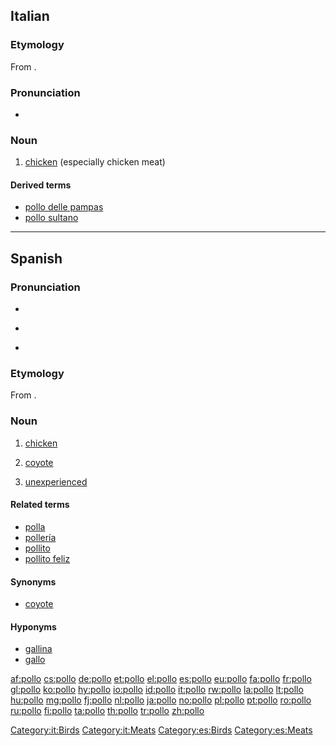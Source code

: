 {{also|pöllö}}
==Italian==

===Etymology===
From {{etyl|la|it}} {{term|pullus|lang=la}}.

===Pronunciation===
* {{audio|It-il pollo.ogg|Audio}}

===Noun===
{{it-noun|poll|m|o|i}}

# {{context|meats|lang=it}} [[chicken]]  (especially chicken meat)

====Derived terms====
* [[pollo delle pampas]]
* [[pollo sultano]]

[[Category:it:Birds]]
[[Category:it:Meats]]

----

==Spanish==

===Pronunciation===
* {{IPA|[ˈpo.ʎo]|[ˈpo.jo]|lang=es}}
* {{a|Rioplatense}} {{IPA|[ˈpo.ʒo]|lang=es}}
* {{homophones|poyo|lang=es}}

===Etymology===
From {{etyl|la|es}} {{term|pullus|lang=la}}.

===Noun===
{{es-noun|m}}

# [[chicken]]
# {{rfv-sense}} [[coyote]] {{gloss|Mexican paying to be smuggled illegally into the United States of America}} <!-- possibly not limited to the Mex/USA case? -->
# {{context|Chile|slang|lang=es}} [[unexperienced]]

====Related terms====
* [[polla]]
* [[pollería]]
* [[pollito]]
* [[pollito feliz]]

====Synonyms====
* {{sense|coyote}} [[coyote]]

====Hyponyms====
* [[gallina]]
* [[gallo]]

[[Category:es:Birds]]
[[Category:es:Meats]]

[[af:pollo]]
[[cs:pollo]]
[[de:pollo]]
[[et:pollo]]
[[el:pollo]]
[[es:pollo]]
[[eu:pollo]]
[[fa:pollo]]
[[fr:pollo]]
[[gl:pollo]]
[[ko:pollo]]
[[hy:pollo]]
[[io:pollo]]
[[id:pollo]]
[[it:pollo]]
[[rw:pollo]]
[[la:pollo]]
[[lt:pollo]]
[[hu:pollo]]
[[mg:pollo]]
[[fj:pollo]]
[[nl:pollo]]
[[ja:pollo]]
[[no:pollo]]
[[pl:pollo]]
[[pt:pollo]]
[[ro:pollo]]
[[ru:pollo]]
[[fi:pollo]]
[[ta:pollo]]
[[th:pollo]]
[[tr:pollo]]
[[zh:pollo]]